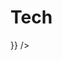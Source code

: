 
<Meta title='Components|Tech' component={Tech} />

# Tech

<Preview>
  <Story name='Default'>
    <Tech
      data={{
        display: 'React',
        description: 'Industry leading UI framework',
        url: '/docs',
        icon: <ReactLogo />
      }}
    />
  </Story>
</Preview>

<Props of={Tech} />

